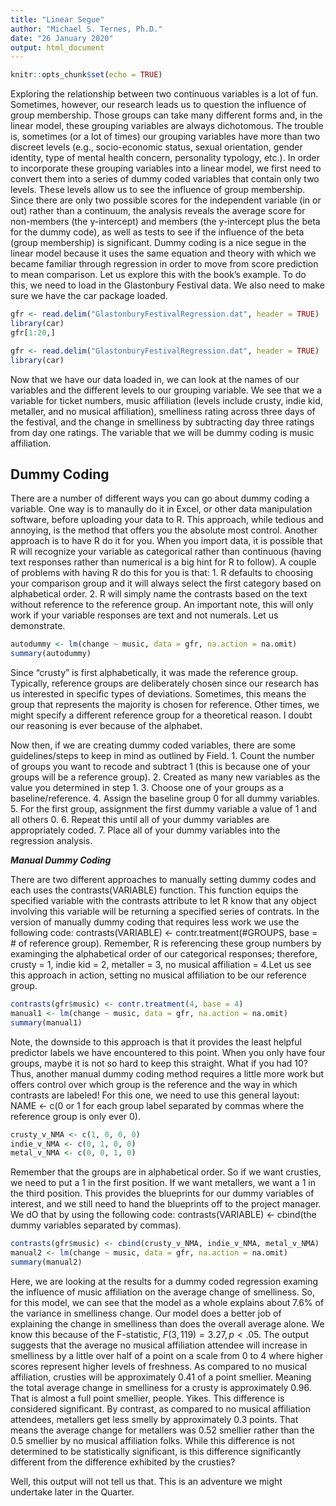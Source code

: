 ```yaml
---
title: "Linear Segue"
author: "Michael S. Ternes, Ph.D."
date: "26 January 2020"
output: html_document
---
```


```r
knitr::opts_chunk$set(echo = TRUE)
```

Exploring the relationship between two continuous variables is a lot of fun. Sometimes, however, our research leads us to question the influence of group membership. Those groups can take many different forms and, in the linear model, these grouping variables are always dichotomous. The trouble is, sometimes (or a lot of times) our grouping variables have more than two discreet levels (e.g., socio-economic status, sexual orientation, gender identity, type of mental health concern, personality typology, etc.). In order to incorporate these grouping variables into a linear model, we first need to convert them into a series of dummy coded variables that contain only two levels. These levels allow us to see the influence of group membership. Since there are only two possible scores for the independent variable (in or out) rather than a continuum, the analysis reveals the average score for non-members (the y-intercept) and members (the y-intercept plus the beta for the dummy code), as well as tests to see if the influence of the beta (group membership) is significant. Dummy coding is a nice segue in the linear model because it uses the same equation and theory with which we became familiar through regression in order to move from score prediction to mean comparison. Let us explore this with the book's example. To do this, we need to load in the Glastonbury Festival data. We also need to make sure we have the car package loaded. 

```r
gfr <- read.delim("GlastonburyFestivalRegression.dat", header = TRUE)
library(car)
gfr[1:20,]
```
```r
gfr <- read.delim("GlastonburyFestivalRegression.dat", header = TRUE)
library(car)
```

Now that we have our data loaded in, we can look at the names of our variables and the different levels to our grouping variable. We see that we a variable for ticket numbers, music affiliation (levels include crusty, indie kid, metaller, and no musical affiliation), smelliness rating across three days of the festival, and the change in smelliness by subtracting day three ratings from day one ratings. The variable that we will be dummy coding is music affiliation. 

## Dummy Coding ##

There are a number of different ways you can go about dummy coding a variable. One way is to manaully do it in Excel, or other data manipulation software, before uploading your data to R. This approach, while tedious and annoying, is the method that offers you the absolute most control. Another approach is to have R do it for you. When you import data, it is possible that R will recognize your variable as categorical rather than continuous (having text responses rather than numerical is a big hint for R to follow). A couple of problems with having R do this for you is that: 1. R defaults to choosing your comparison group and it will always select the first category based on alphabetical order. 2. R will simply name the contrasts based on the text without reference to the reference group. An important note, this will only work if your variable responses are text and not numerals. Let us demonstrate.

```r
autodummy <- lm(change ~ music, data = gfr, na.action = na.omit)
summary(autodummy)
```

Since "crusty" is first alphabetically, it was made the reference group. Typically, reference groups are deliberately chosen since our research has us interested in specific types of deviations. Sometimes, this means the group that represents the majority is chosen for reference. Other times, we might specify a different reference group for a theoretical reason. I doubt our reasoning is ever because of the alphabet. 

Now then, if we are creating dummy coded variables, there are some guidelines/steps to keep in mind as outlined by Field. 
1. Count the number of groups you want to recode and subtract 1 (this is because one of your groups will be a reference group). 
2. Created as many new variables as the value you determined in step 1. 
3. Choose one of your groups as a baseline/reference. 
4. Assign the baseline group 0 for all dummy variables.
5. For the first group, assignment the first dummy variable a value of 1 and all others 0.
6. Repeat this until all of your dummy variables are appropriately coded.
7. Place all of your dummy variables into the regression analysis. 

***Manual Dummy Coding***

There are two different approaches to manually setting dummy codes and each uses the contrasts(VARIABLE) function. This function equips the specified variable with the contrasts attribute to let R know that any object involving this variable will be returning a specified series of contrats. In the version of manually dummy coding that requires less work we use the following code: contrasts(VARIABLE) <- contr.treatment(#GROUPS, base = # of reference group). Remember, R is referencing these group numbers by examinging the alphabetical order of our categorical responses; therefore, crusty = 1, indie kid = 2, metaller = 3, no musical affiliation = 4.Let us see this approach in action, setting no musical affiliation to be our reference group. 

```r
contrasts(gfr$music) <- contr.treatment(4, base = 4)
manual1 <- lm(change ~ music, data = gfr, na.action = na.omit)
summary(manual1)
```

Note, the downside to this approach is that it provides the least helpful predictor labels we have encountered to this point. When you only have four groups, maybe it is not so hard to keep this straight. What if you had 10? Thus, another manual dummy coding method requires a little more work but offers control over which group is the reference and the way in which contrasts are labeled! For this one, we need to use this general layout: NAME <- c(0 or 1 for each group label separated by commas where the reference group is only ever 0). 

```r
crusty_v_NMA <- c(1, 0, 0, 0)
indie_v_NMA <- c(0, 1, 0, 0)
metal_v_NMA <- c(0, 0, 1, 0)
```

Remember that the groups are in alphabetical order. So if we want crusties, we need to put a 1 in the first position. If we want metallers, we want a 1 in the third position. This provides the blueprints for our dummy variables of interest, and we still need to hand the blueprints off to the project manager. We dO that by using the following code: contrasts(VARIABLE) <- cbind(the dummy variables separated by commas).

```r
contrasts(gfr$music) <- cbind(crusty_v_NMA, indie_v_NMA, metal_v_NMA)
manual2 <- lm(change ~ music, data = gfr, na.action = na.omit)
summary(manual2)
```

Here, we are looking at the results for a dummy coded regression examing the influence of music affiliation on the average change of smelliness. So, for this model, we can see that the model as a whole explains about 7.6% of the variance in smelliness change. Our model does a better job of explaining the change in smelliness than does the overall average alone. We know this because of the F-statistic, $F(3,119)=3.27, p<.05$. The output suggests that the average no musical affiliation attendee will increase in smelliness by a little over half of a point on a scale from 0 to 4 where higher scores represent higher levels of freshness. As compared to no musical affiliation, crusties will be approximately 0.41 of a point smellier. Meaning the total average change in smelliness for a crusty is approximately 0.96. That is almost a full point smellier, people. Yikes. This difference is considered significant. By contrast, as compared to no musical affiliation attendees, metallers get less smelly by approximately 0.3 points. That means the average change for metallers was 0.52 smellier rather than the 0.5 smellier by no musical affiliation folks. While this difference is not determined to be statistically significant, is this difference significantly different from the difference exhibited by the crusties? 


Well, this output will not tell us that. This is an adventure we might undertake later in the Quarter. 